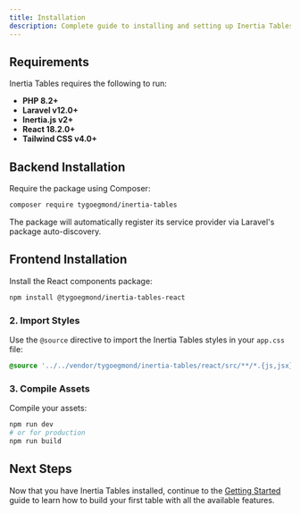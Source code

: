 ```yaml
---
title: Installation
description: Complete guide to installing and setting up Inertia Tables in your Laravel application.
---
```


## Requirements

Inertia Tables requires the following to run:

- **PHP 8.2+**
- **Laravel v12.0+**
- **Inertia.js v2+**
- **React 18.2.0+**
- **Tailwind CSS v4.0+**

## Backend Installation

Require the package using Composer:

```bash
composer require tygoegmond/inertia-tables
```

The package will automatically register its service provider via Laravel's package auto-discovery.

## Frontend Installation

Install the React components package:

```bash
npm install @tygoegmond/inertia-tables-react
```

### 2. Import Styles

Use the `@source` directive to import the Inertia Tables styles in your `app.css` file:

```css
@source '../../vendor/tygoegmond/inertia-tables/react/src/**/*.{js,jsx}';
```

### 3. Compile Assets

Compile your assets:

```bash
npm run dev
# or for production
npm run build
```

## Next Steps

Now that you have Inertia Tables installed, continue to the [Getting Started](/getting-started) guide to learn how to build your first table with all the available features.
